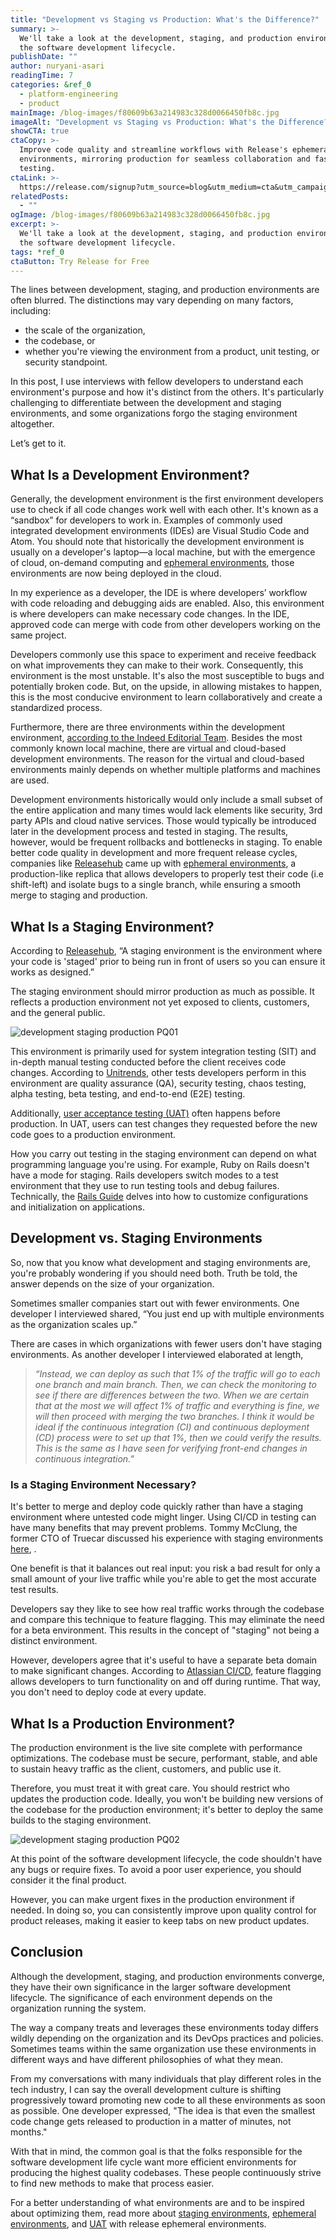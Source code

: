 ```yaml
---
title: "Development vs Staging vs Production: What's the Difference?"
summary: >-
  We'll take a look at the development, staging, and production environments of
  the software development lifecycle.
publishDate: ""
author: nuryani-asari
readingTime: 7
categories: &ref_0
  - platform-engineering
  - product
mainImage: /blog-images/f80609b63a214983c328d0066450fb8c.jpg
imageAlt: "Development vs Staging vs Production: What's the Difference?"
showCTA: true
ctaCopy: >-
  Improve code quality and streamline workflows with Release's ephemeral
  environments, mirroring production for seamless collaboration and faster
  testing.
ctaLink: >-
  https://release.com/signup?utm_source=blog&utm_medium=cta&utm_campaign=blog-cta&utm_content=development-vs-staging-vs-production-whats-the-difference-na
relatedPosts:
  - ""
ogImage: /blog-images/f80609b63a214983c328d0066450fb8c.jpg
excerpt: >-
  We'll take a look at the development, staging, and production environments of
  the software development lifecycle.
tags: *ref_0
ctaButton: Try Release for Free
---
```


The lines between development, staging, and production environments are often blurred. The distinctions may vary depending on many factors, including: 

- the scale of the organization,
- the codebase, or 
- whether you're viewing the environment from a product, unit testing, or security standpoint.

In this post, I use interviews with fellow developers to understand each environment's purpose and how it's distinct from the others. It's particularly challenging to differentiate between the development and staging environments, and some organizations forgo the staging environment altogether. 

Let’s get to it. 

## What Is a Development Environment?

Generally, the development environment is the first environment developers use to check if all code changes work well with each other. It's known as a “sandbox” for developers to work in. Examples of commonly used integrated development environments (IDEs) are Visual Studio Code and Atom. You should note that historically the development environment is usually on a developer's laptop—a local machine, but with the emergence of cloud, on-demand computing and [ephemeral environments](http://releasehub.com/ephemeral-environments), those environments are now being deployed in the cloud. 

In my experience as a developer, the IDE is where developers’ workflow with code reloading and debugging aids are enabled. Also, this environment is where developers can make necessary code changes. In the IDE, approved code can merge with code from other developers working on the same project. 

Developers commonly use this space to experiment and receive feedback on what improvements they can make to their work. Consequently, this environment is the most unstable. It's also the most susceptible to bugs and potentially broken code. But, on the upside, in allowing mistakes to happen, this is the most conducive environment to learn collaboratively and create a standardized process.  

Furthermore, there are three environments within the development environment, [according to the Indeed Editorial Team](https://www.indeed.com/career-advice/career-development/development-environment). Besides the most commonly known local machine, there are virtual and cloud-based development environments. The reason for the virtual and cloud-based environments mainly depends on whether multiple platforms and machines are used. 

Development environments historically would only include a small subset of the entire application and many times would lack elements like security, 3rd party APIs and cloud native services. Those would typically be introduced later in the development process and tested in staging. The results, however, would be frequent rollbacks and bottlenecks in staging. To enable better code quality in development and more frequent release cycles, companies like [Releasehub](https://releasehub.com) came up with [ephemeral environments](http://releasehub.com/ephemeral-environments), a production-like replica that allows developers to properly test their code (i.e shift-left) and isolate bugs to a single branch, while ensuring a smooth merge to staging and production. 

## What Is a Staging Environment?

According to [Releasehub](https://releasehub.com/staging-environments), “A staging environment is the environment where your code is 'staged' prior to being run in front of users so you can ensure it works as designed.” 

The staging environment should mirror production as much as possible. It reflects a production environment not yet exposed to clients, customers, and the general public. 

![development staging production PQ01](/blog-images/6dc42994f06abe08d6b970f9bbbee2ca.png)

This environment is primarily used for system integration testing (SIT) and in-depth manual testing conducted before the client receives code changes. According to [Unitrends](https://www.unitrends.com/blog/development-test-environments), other tests developers perform in this environment are quality assurance (QA), security testing, chaos testing, alpha testing, beta testing, and end-to-end (E2E) testing. 

Additionally, [user acceptance testing (UAT)](https://releasehub.com/user-acceptance-testing-with-ephemeral-environments) often happens before production. In UAT, users can test changes they requested before the new code goes to a production environment. 

How you carry out testing in the staging environment can depend on what programming language you're using. For example, Ruby on Rails doesn't have a mode for staging. Rails developers switch modes to a test environment that they use to run testing tools and debug failures. Technically, the [Rails Guide](https://guides.rubyonrails.org/configuring.html) delves into how to customize configurations and initialization on applications. 

## Development vs. Staging Environments 

So, now that you know what development and staging environments are, you're probably wondering if you should need both. Truth be told, the answer depends on the size of your organization. 

Sometimes smaller companies start out with fewer environments. One developer I interviewed shared, “You just end up with multiple environments as the organization scales up.”  

There are cases in which organizations with fewer users don't have staging environments. As another developer I interviewed elaborated at length, 

> *“Instead, we can deploy as such that 1% of the traffic will go to each one branch and main branch. Then, we can check the monitoring to see if there are differences between the two. When we are certain that at the most we will affect 1% of traffic and everything is fine, we will then proceed with merging the two branches. I think it would be ideal if the continuous integration (CI) and continuous deployment (CD) process were to set up that 1%, then we could verify the results. This is the same as I have seen for verifying front-end changes in continuous integration.”* 

### Is a Staging Environment Necessary? 

It's better to merge and deploy code quickly rather than have a staging environment where untested code might linger. Using CI/CD in testing can have many benefits that may prevent problems. Tommy McClung, the former CTO of Truecar discussed his experience with staging environments [here](https://www.bigmarker.com/techwell-corporation/Beyond-K8s-Introduction-to-Ephemeral-Environments?utm_bmcr_source=TWComm), . 

One benefit is that it balances out real input: you risk a bad result for only a small amount of your live traffic while you're able to get the most accurate test results. 

Developers say they like to see how real traffic works through the codebase and compare this technique to feature flagging. This may eliminate the need for a beta environment. This results in the concept of "staging" not being a distinct environment. 

However, developers agree that it's useful to have a separate beta domain to make significant changes. According to [Atlassian CI/CD](https://www.atlassian.com/continuous-delivery/principles/feature-flags), feature flagging allows developers to turn functionality on and off during runtime. That way, you don't need to deploy code at every update. 

## What Is a Production Environment?

The production environment is the live site complete with performance optimizations. The codebase must be secure, performant, stable, and able to sustain heavy traffic as the client, customers, and public use it.  

Therefore, you must treat it with great care. You should restrict who updates the production code. Ideally, you won't be building new versions of the codebase for the production environment; it's better to deploy the same builds to the staging environment. 

![development staging production PQ02](/blog-images/f8c8c7b2894d93f11bb40ec129345352.png)

At this point of the software development lifecycle, the code shouldn't have any bugs or require fixes. To avoid a poor user experience, you should consider it the final product. 

However, you can make urgent fixes in the production environment if needed. In doing so, you can consistently improve upon quality control for product releases, making it easier to keep tabs on new product updates. 

## Conclusion

Although the development, staging, and production environments converge, they have their own significance in the larger software development lifecycle. The significance of each environment depends on the organization running the system. 

The way a company treats and leverages these environments today differs wildly depending on the organization and its DevOps practices and policies. Sometimes teams within the same organization use these environments in different ways and have different philosophies of what they mean. 

From my conversations with many individuals that play different roles in the tech industry, I can say the overall development culture is shifting progressively toward promoting new code to all these environments as soon as possible. One developer expressed, "The idea is that even the smallest code change gets released to production in a matter of minutes, not months." 

With that in mind, the common goal is that the folks responsible for the software development life cycle want more efficient environments for producing the highest quality codebases. These people continuously strive to find new methods to make that process easier. 

For a better understanding of what environments are and to be inspired about optimizing them, read more about [staging environments](https://releasehub.com/staging-environments), [ephemeral environments](https://releasehub.com/ephemeral-environments), and [UAT](https://releasehub.com/user-acceptance-testing-with-ephemeral-environments) with release ephemeral environments.
